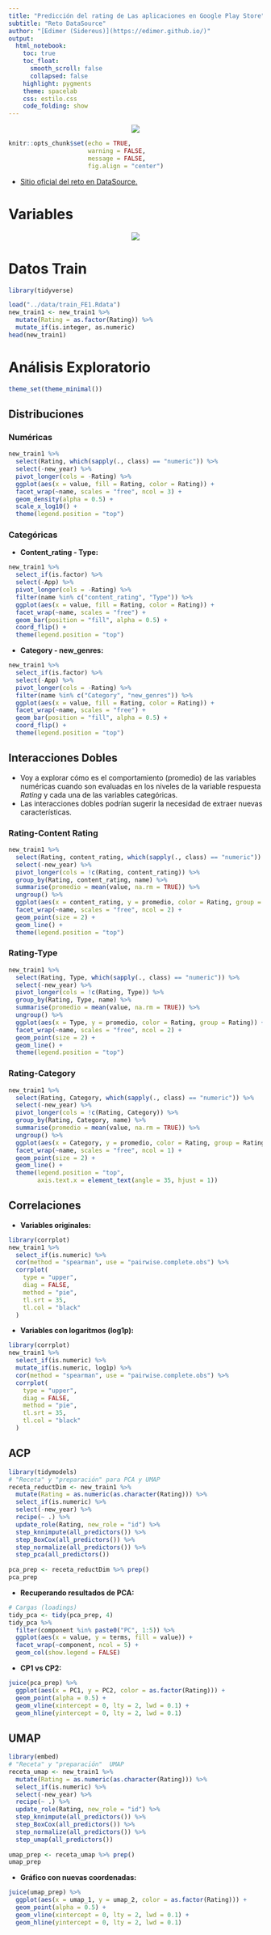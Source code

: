 ```yaml
---
title: "Predicción del rating de Las aplicaciones en Google Play Store"
subtitle: "Reto DataSource"
author: "[Edimer (Sidereus)](https://edimer.github.io/)"
output:
  html_notebook:
    toc: true
    toc_float: 
      smooth_scroll: false
      collapsed: false
    highlight: pygments
    theme: spacelab
    css: estilo.css
    code_folding: show
---
```


<center>
<img src = "../img/competencia.png" />
</center>

```r
knitr::opts_chunk$set(echo = TRUE,
                      warning = FALSE,
                      message = FALSE,
                      fig.align = "center")
```

- [Sitio oficial del reto en DataSource.](https://www.datasource.ai/es/home/data-science-competitions-for-startups/prediciendo-el-rating-de-las-aplicaciones-en-google-play-store)

# Variables

<center>
<img src = "../img/variables.PNG" />
</center>

# Datos Train

```r
library(tidyverse)

load("../data/train_FE1.Rdata")
new_train1 <- new_train1 %>% 
  mutate(Rating = as.factor(Rating)) %>% 
  mutate_if(is.integer, as.numeric)
head(new_train1)
```

# Análisis Exploratorio

```r
theme_set(theme_minimal())
```

## Distribuciones

### Numéricas

```r
new_train1 %>% 
  select(Rating, which(sapply(., class) == "numeric")) %>% 
  select(-new_year) %>% 
  pivot_longer(cols = -Rating) %>% 
  ggplot(aes(x = value, fill = Rating, color = Rating)) +
  facet_wrap(~name, scales = "free", ncol = 3) +
  geom_density(alpha = 0.5) +
  scale_x_log10() +
  theme(legend.position = "top")
```

### Categóricas

- **Content_rating - Type:**

```r
new_train1 %>% 
  select_if(is.factor) %>% 
  select(-App) %>% 
  pivot_longer(cols = -Rating) %>%  
  filter(name %in% c("content_rating", "Type")) %>% 
  ggplot(aes(x = value, fill = Rating, color = Rating)) +
  facet_wrap(~name, scales = "free") +
  geom_bar(position = "fill", alpha = 0.5) +
  coord_flip() +
  theme(legend.position = "top")
```

- **Category - new_genres:**

```r
new_train1 %>% 
  select_if(is.factor) %>% 
  select(-App) %>% 
  pivot_longer(cols = -Rating) %>%  
  filter(name %in% c("Category", "new_genres")) %>% 
  ggplot(aes(x = value, fill = Rating, color = Rating)) +
  facet_wrap(~name, scales = "free") +
  geom_bar(position = "fill", alpha = 0.5) +
  coord_flip() +
  theme(legend.position = "top")
```

## Interacciones Dobles

- Voy a explorar cómo es el comportamiento (promedio) de las variables numéricas cuando son evaluadas en los niveles de la variable respuesta *Rating* y cada una de las variables categóricas.
- Las interacciones dobles podrían sugerir la necesidad de extraer nuevas características.

### Rating-Content Rating

```r
new_train1 %>% 
  select(Rating, content_rating, which(sapply(., class) == "numeric")) %>% 
  select(-new_year) %>% 
  pivot_longer(cols = !c(Rating, content_rating)) %>% 
  group_by(Rating, content_rating, name) %>% 
  summarise(promedio = mean(value, na.rm = TRUE)) %>% 
  ungroup() %>% 
  ggplot(aes(x = content_rating, y = promedio, color = Rating, group = Rating)) +
  facet_wrap(~name, scales = "free", ncol = 2) +
  geom_point(size = 2) +
  geom_line() +
  theme(legend.position = "top")
```

### Rating-Type

```r
new_train1 %>% 
  select(Rating, Type, which(sapply(., class) == "numeric")) %>% 
  select(-new_year) %>% 
  pivot_longer(cols = !c(Rating, Type)) %>% 
  group_by(Rating, Type, name) %>% 
  summarise(promedio = mean(value, na.rm = TRUE)) %>% 
  ungroup() %>% 
  ggplot(aes(x = Type, y = promedio, color = Rating, group = Rating)) +
  facet_wrap(~name, scales = "free", ncol = 2) +
  geom_point(size = 2) +
  geom_line() +
  theme(legend.position = "top")
```

### Rating-Category

```r
new_train1 %>% 
  select(Rating, Category, which(sapply(., class) == "numeric")) %>% 
  select(-new_year) %>% 
  pivot_longer(cols = !c(Rating, Category)) %>% 
  group_by(Rating, Category, name) %>% 
  summarise(promedio = mean(value, na.rm = TRUE)) %>% 
  ungroup() %>% 
  ggplot(aes(x = Category, y = promedio, color = Rating, group = Rating)) +
  facet_wrap(~name, scales = "free", ncol = 1) +
  geom_point(size = 2) +
  geom_line() +
  theme(legend.position = "top",
        axis.text.x = element_text(angle = 35, hjust = 1))
```
## Correlaciones

- **Variables originales:**

```r
library(corrplot)
new_train1 %>% 
  select_if(is.numeric) %>%  
  cor(method = "spearman", use = "pairwise.complete.obs") %>% 
  corrplot(
    type = "upper",
    diag = FALSE,
    method = "pie",
    tl.srt = 35,
    tl.col = "black"
  )
```
- **Variables con logaritmos (log1p):**

```r
library(corrplot)
new_train1 %>% 
  select_if(is.numeric) %>%  
  mutate_if(is.numeric, log1p) %>% 
  cor(method = "spearman", use = "pairwise.complete.obs") %>% 
  corrplot(
    type = "upper",
    diag = FALSE,
    method = "pie",
    tl.srt = 35,
    tl.col = "black"
  )
```

## ACP

```r
library(tidymodels)
# "Receta" y "preparación" para PCA y UMAP
receta_reductDim <- new_train1 %>%
  mutate(Rating = as.numeric(as.character(Rating))) %>% 
  select_if(is.numeric) %>% 
  select(-new_year) %>% 
  recipe(~ .) %>% 
  update_role(Rating, new_role = "id") %>% 
  step_knnimpute(all_predictors()) %>% 
  step_BoxCox(all_predictors()) %>%
  step_normalize(all_predictors()) %>% 
  step_pca(all_predictors())
  
pca_prep <- receta_reductDim %>% prep()
pca_prep
```

- **Recuperando resultados de PCA:**

```r
# Cargas (loadings)
tidy_pca <- tidy(pca_prep, 4) 
tidy_pca %>% 
  filter(component %in% paste0("PC", 1:5)) %>% 
  ggplot(aes(x = value, y = terms, fill = value)) +
  facet_wrap(~component, ncol = 5) +
  geom_col(show.legend = FALSE)
```

- **CP1 vs CP2:**

```r
juice(pca_prep) %>% 
  ggplot(aes(x = PC1, y = PC2, color = as.factor(Rating))) + 
  geom_point(alpha = 0.5) +
  geom_vline(xintercept = 0, lty = 2, lwd = 0.1) +
  geom_hline(yintercept = 0, lty = 2, lwd = 0.1)
```

## UMAP

```r
library(embed)
# "Receta" y "preparación"  UMAP
receta_umap <- new_train1 %>%
  mutate(Rating = as.numeric(as.character(Rating))) %>% 
  select_if(is.numeric) %>% 
  select(-new_year) %>% 
  recipe(~ .) %>% 
  update_role(Rating, new_role = "id") %>% 
  step_knnimpute(all_predictors()) %>% 
  step_BoxCox(all_predictors()) %>%
  step_normalize(all_predictors()) %>% 
  step_umap(all_predictors())
  
umap_prep <- receta_umap %>% prep()
umap_prep
```

- **Gráfico con nuevas coordenadas:**

```r
juice(umap_prep) %>% 
  ggplot(aes(x = umap_1, y = umap_2, color = as.factor(Rating))) + 
  geom_point(alpha = 0.5) +
  geom_vline(xintercept = 0, lty = 2, lwd = 0.1) +
  geom_hline(yintercept = 0, lty = 2, lwd = 0.1)
```

